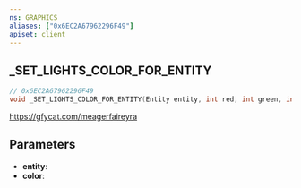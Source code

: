```yaml
---
ns: GRAPHICS
aliases: ["0x6EC2A67962296F49"]
apiset: client
---
```

## _SET_LIGHTS_COLOR_FOR_ENTITY

```c
// 0x6EC2A67962296F49
void _SET_LIGHTS_COLOR_FOR_ENTITY(Entity entity, int red, int green, int blue);
```

https://gfycat.com/meagerfaireyra

## Parameters
* **entity**:
* **color**: